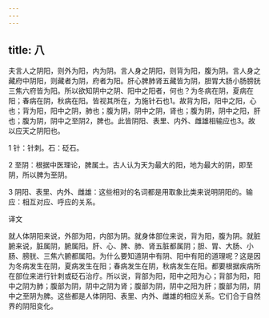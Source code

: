 ```yaml
---
---
---
```

title: 八
---




夫言人之阴阳，则外为阳，内为阴。言人身之阴阳，则背为阳，腹为阴。言人身之藏府中阴阳，则藏者为阴，府者为阳。肝心脾肺肾五藏皆为阴，胆胃大肠小肠膀胱三焦六府皆为阳。所以欲知阴中之阴、阳中之阳者，何也？为冬病在阴，夏病在阳；春病在阴，秋病在阳。皆视其所在，为施针石也1。故背为阳，阳中之阳，心也；背为阳，阳中之阴，肺也；腹为阴，阴中之阴，肾也；腹为阴，阴中之阳，肝也；腹为阴，阴中之至阴2，脾也。此皆阴阳、表里、内外、雌雄相输应也3。故以应天之阴阳也。

1 针：针刺。石：砭石。

2 至阴：根据中医理论，脾属土。古人认为天为最大的阳，地为最大的阴，即至阴，所以脾为至阴。

3 阴阳、表里、内外、雌雄：这些相对的名词都是用取象比类来说明阴阳的。输应：相互对应、呼应的关系。

译文

就人体阴阳来说，外部为阳，内部为阴。就身体部位来说，背为阳，腹为阴。就脏腑来说，脏属阴，腑属阳。肝、心、脾、肺、肾五脏都属阴；胆、胃、大肠、小肠、膀胱、三焦六腑都属阳。为什么要知道阴中有阴、阳中有阳的道理呢？这是因为冬病发生在阴，夏病发生在阳；春病发生在阴，秋病发生在阳。都要根据疾病所在部位来进行针刺或砭石治疗。所以说，背部为阳，阳中之阳为心；背部为阳，阳中之阴为肺；腹部为阴，阴中之阴为肾；腹部为阴，阴中之阳为肝；腹部为阴，阴中之至阴为脾。这些都是人体阴阳、表里、内外、雌雄的相应关系。它们合于自然界的阴阳变化。